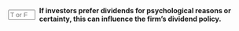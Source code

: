 ::: {.question-block}

<form onsubmit="event.preventDefault(); checkAnswerBox('module10_tf_q41','T')" style="display: flex; align-items: center; gap: 8px;">
  <input type="text" id="module10_tf_q41" name="module10_tf_q41" maxlength="1" placeholder="T or F" style="width: 55px;" data-correct-answer="T" /> 
  <label for="module10_tf_q41"><strong>If investors prefer dividends for psychological reasons or certainty, this can influence the firm's dividend policy.</strong></label>
</form>

<div id="feedback-module10_tf_q41" class="feedback" data-status="" style="display:none;">
TRUE.  Behavioral/clientele considerations can matter.
</div>

:::
